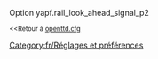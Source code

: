 {{fr/Amorce}}
Option yapf.rail_look_ahead_signal_p2

<small><<Retour à [[fr/Archive/Manual/Settings/Openttd.cfg|openttd.cfg]]</small>
[[Category:fr/Réglages et préférences]]